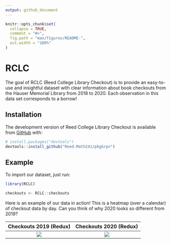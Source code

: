 ```yaml
---
output: github_document
---
```


<!-- README.md is generated from README.Rmd. Please edit that file -->

<!-- You'll still need to render `README.Rmd` regularly, to keep `README.md` up-to-date. `devtools::build_readme()` is handy for this.  -->

```r
knitr::opts_chunk$set(
  collapse = TRUE,
  comment = "#>",
  fig.path = "man/figures/README-",
  out.width = "100%"
)
```

# RCLC

<!-- badges: start -->

<!-- badges: end -->

The goal of RCLC (Reed College Library Checkout) is to provide an easy-to-use and insightful dataset with clear information about book checkouts from the Hauser Memorial Library from 2018 to 2020. Each observation in this data set corresponds to a borrow!

## Installation

The development version of Reed College Library Checkout is available from
[GitHub](https://github.com/Reed-Math241/pkgGrpn) with:

``` r
# install.packages("devtools")
devtools::install_github("Reed-Math241/pkgGrpn")
```

## Example
To import our dataset, just run:
``` r
library(RCLC)

checkouts <- RCLC::checkouts

```
Here is an example of our data in action! This is a heatmap (over a calendar) of checkout data by day. Can you think of why 2020 looks so different from 2019?

Checkouts 2019 (Redux)          |  Checkouts 2020 (Redux)
:------------------------------:|:-------------------------------:
![](Graphics/example_2019.png)  |  ![](Graphics/example_2020.png)
